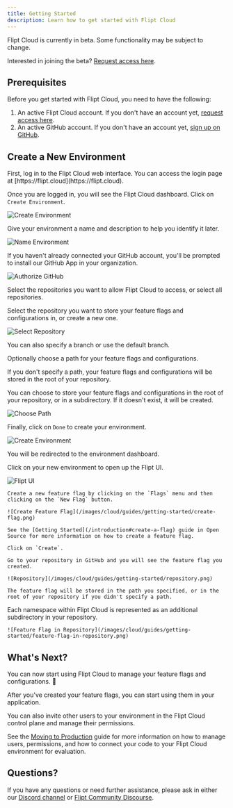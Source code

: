 ```yaml
---
title: Getting Started
description: Learn how to get started with Flipt Cloud
---
```


<Info>
  Flipt Cloud is currently in beta. Some functionality may be subject to
  change.

Interested in joining the beta? [Request access here](https://flipt.cloud).

</Info>

## Prerequisites

Before you get started with Flipt Cloud, you need to have the following:

1. An active Flipt Cloud account. If you don't have an account yet, [request access here](https://flipt.cloud).
2. An active GitHub account. If you don't have an account yet, [sign up on GitHub](https://github.com).

## Create a New Environment

<Steps>
  <Step title="Login to Cloud">
  First, log in to the Flipt Cloud web interface. You can access the login page at [https://flipt.cloud](https://flipt.cloud).
  
  </Step>
  <Step title="Create a New Environment">

Once you are logged in, you will see the Flipt Cloud dashboard. Click on `Create Environment`.

![Create Environment](/images/cloud/guides/getting-started/dashboard.png)

  </Step>

  <Step title="Name Your Environment">

Give your environment a name and description to help you identify it later.

![Name Environment](/images/cloud/guides/getting-started/environment-form.png)

  </Step>

  <Step title="Authorize GitHub">

If you haven't already connected your GitHub account, you'll be prompted to install our GitHub App in your organization.

![Authorize GitHub](/images/cloud/guides/getting-started/authorize-github.png)

Select the repositories you want to allow Flipt Cloud to access, or select all repositories.

  </Step>

  <Step title="Select a Repository">

Select the repository you want to store your feature flags and configurations in, or create a new one.

![Select Repository](/images/cloud/guides/getting-started/select-repository.png)

You can also specify a branch or use the default branch.

  </Step>

  <Step title="(Optional) Choose a Path">

Optionally choose a path for your feature flags and configurations.

<Note>
  If you don't specify a path, your feature flags and configurations will be
  stored in the root of your repository.
</Note>

You can choose to store your feature flags and configurations in the root of your repository, or in a subdirectory. If it doesn't exist, it will be created.

![Choose Path](/images/cloud/guides/getting-started/choose-path.png)

  </Step>

  <Step title="Create Environment">

Finally, click on `Done` to create your environment.

![Create Environment](/images/cloud/guides/getting-started/done.png)

  </Step>

  <Step title="Environment Created">

You will be redirected to the environment dashboard.

Click on your new environment to open up the Flipt UI.

![Flipt UI](/images/cloud/guides/getting-started/flipt-ui.png)

  </Step>

  <Step title="Create a Feature Flag">

    Create a new feature flag by clicking on the `Flags` menu and then clicking on the `New Flag` button.

    ![Create Feature Flag](/images/cloud/guides/getting-started/create-flag.png)

    See the [Getting Started](/introduction#create-a-flag) guide in Open Source for more information on how to create a feature flag.

    Click on `Create`.

  </Step>

  <Step title="Go to your Repository">

    Go to your repository in GitHub and you will see the feature flag you created.

    ![Repository](/images/cloud/guides/getting-started/repository.png)

    The feature flag will be stored in the path you specified, or in the root of your repository if you didn't specify a path.

<Tip>
  Each namespace within Flipt Cloud is represented as an additional subdirectory
  in your repository.
</Tip>

    ![Feature Flag in Repository](/images/cloud/guides/getting-started/feature-flag-in-repository.png)

  </Step>
</Steps>

## What's Next?

You can now start using Flipt Cloud to manage your feature flags and configurations. 🎉

After you've created your feature flags, you can start using them in your application.

You can also invite other users to your environment in the Flipt Cloud control plane and manage their permissions.

See the [Moving to Production](/cloud/guides/production) guide for more information on how to manage users, permissions, and how to connect your code to your Flipt Cloud environment for evaluation.

## Questions?

If you have any questions or need further assistance, please ask in either our [Discord channel](https://flipt.io/discord) or [Flipt Community Discourse](https://community.flipt.io/c/flipt-cloud/6).
